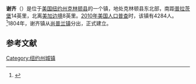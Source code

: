 {{Infobox settlement
|official_name            = 谢齐
|settlement_type          = 镇
|nickname                 = 
|motto                    =

<!-- Images -->
|image_skyline            = 
|imagesize                = 
|image_caption            = 
|image_flag               = 
|image_seal               =

<!-- Maps -->
|pushpin_map              = New York
|pushpin_label            = 谢齐
|pushpin_label_position   = <!-- the position of the pushpin label: left, right, top, bottom, none -->
|pushpin_map_caption      = 
|pushpin_mapsize          =
|image_map                = 
|mapsize                  = 
|map_caption              = 
|image_map1               = 
|mapsize1                 = 
|map_caption1             =

<!-- Location -->
|coordinates_region       = US-NY
|subdivision_type         = [[国家|国家]]
|subdivision_name         = [[美国|美国]]
|subdivision_type1        = [[美国行政区划|州]]
|subdivision_name1        = [[纽约州|纽约州]]
|subdivision_type2        = [[纽约州行政区划|县]]
|subdivision_name2        = [[克林顿县_(纽约州)|克林顿县]]
|government_footnotes     = 
|government_type          =
|established_title        = 
|established_date         =

<!-- Area -->
|unit_pref                = Imperial
|area_footnotes           = 
|area_magnitude           = 
|area_total_km2           = 158.8
|area_land_km2            = 140.3
|area_water_km2           = 18.6
|area_total_sq_mi         = 
|area_land_sq_mi          = 
|area_water_sq_mi         = 

<!-- Population -->
|population_as_of         = [[2010年美国人口普查|2010]]
|population_footnotes     = 
|population_total         = 4284
|population_density_km2   = 30.5
|population_density_sq_mi =

<!-- General information -->
|timezone                 = [[美国东部时间|EST]]
|utc_offset               = -5
|timezone_DST             = EDT
|utc_offset_DST           = -4
|elevation_footnotes      = 
|elevation_m              = 58
|elevation_ft             = 190
|latd  = 44 |latm  = 51 |lats  = 29 |latNS  = N
|longd = 73 |longm = 27 |longs = 46 |longEW = W <!-- see usgs gnis in external links -->

<!-- Area/postal codes & others -->
|postal_code_type         = [[美国邮政编码|邮政编码]]
|postal_code              = 12921
|area_code                = [[美国电话区号518|518]]
|website                  = {{URL|townofchazy.weebly.com}}
|footnotes                = 
}}
'''谢齐'''（{{lang-en|Chazy}}）是位于[[美国|美国]][[纽约州|纽约州]][[克林顿县_(纽约州)|克林顿县]]的一个镇，地处克林顿县东北部，南距[[普拉茨堡_(纽约州)|普拉茨堡]]14英里，北离[[美加边境|美加边境]]8英里。[[2010年美国人口普查|2010年美国人口普查]]时，该镇有4284人。<ref name>{{cite web|url=http://factfinder2.census.gov|publisher=[[United_States_Census_Bureau|United States Census Bureau]]|title=American FactFinder|accessdate=2020-09-19|archive-date=2013-09-11|archive-url=https://web.archive.org/web/20130911234518/http://factfinder2.census.gov/|dead-url=no}}</ref>1804年，谢齐镇从[[尚普兰_(纽约州)|尚普兰镇]]分出，正式建立。

== 参考文献 ==
{{reflist}}

{{NY-stub}}
[[Category:纽约州城镇|Category:纽约州城镇]]